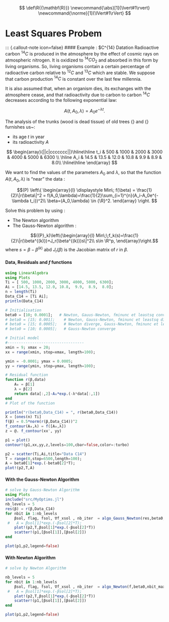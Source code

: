 ::: {.hidden}
$$
 \def\R{{\mathbf{R}}}
 \newcommand{\abs}[1]{\lvert#1\rvert} 
 \newcommand{\norme}[1]{\lVert#1\rVert}
$$
:::

# Least Squares Probem

::: {.callout-note icon=false}
#### Example : $C^{14} Datation
Radioactive carbon $^{14}C$ is produced in the atmosphere
by the effect of cosmic rays on atmospheric nitrogen.
It is oxidized to $^{14}CO_{2}$ and absorbed in this form by living organisms.
So, living organisms contain a certain
percentage of radioactive carbon relative to $^{12}C$ and $^{13}C$ which are stable. We suppose that carbon production $^{14}C$ is constant over the last few millennia.

It is also assumed that, when an organism dies, its
exchanges with the atmosphere cease, and that radioactivity due to carbon
to carbon $^{14}C$ decreases according to the following exponential law: 

$$
A(t,A_0,\lambda)=A_{0}e^{-\lambda t}.
$$

The analysis of the trunks (wood is dead tissue) of old trees {\em Sequoia gigantea} and 
{\em Pinus aristaca} furnishes us~:

* its age $t$ in year
* its radioactivity $A$

$$
\begin{array}{||c|ccccccc||}\hline\hline
t_i & 500 & 1000 & 2000 & 3000 & 4000 & 5000 & 6300 \\ \hline 
A_i & 14.5 & 13.5 & 12.0 & 10.8 & 9.9 & 8.9 & 8.0\\ \hline\hline
\end{array}
$$


We want to find the values of the parameters $A_0$ and $\lambda$, so that the function $A{(t,A_0,\lambda)}$ is "near" the data : 

$$(P) \left\{   
  \begin{array}{l}
    \displaystyle Min\; f(\beta) = \frac{1}{2}\|r(\beta\|^2 = f(A_0,\lambda)=\frac{1}{2}\sum_{i=1}^{n}(A_i-A_0e^{-\lambda t_i})^2\\ 
    \beta=(A_0,\lambda) \in  {\R}^2.
  \end{array} \right.
  $$

  Solve this problem by using : 

  * The Newton algorithm
  * The Gauss-Newton algorithm : 

  $$({P}_k)\left\{\begin{array}{l}
  Min\;\;f_k(s)=\frac{1}{2}\|r(\beta^{(k)})+J_r(\beta^{(k)})s\|^2\\
  s\in \R^p,
\end{array}\right.$$
where $s = \beta - \beta^{(k)}$ abd $J_r(\beta)$ is the Jacobian matrix of $r$ in $\beta$.

#### Data, Residuals and $f$ functions
```julia
using LinearAlgebra
using Plots
Ti = [ 500, 1000, 2000, 3000, 4000, 5000, 6300];
Ai = [14.5, 13.5, 12.0, 10.8,  9.9,  8.9,  8.0];
n = length(Ti)
Data_C14 = [Ti Ai];
println(Data_C14)

# Initialisation
beta0 = [10; 0.0001];   # Newton, Gauus-Newton, fminunc et leastsq converge
# beta0 = [15; 0.001];    # Newton, Gauss-Newton, fminunc et leastsq divergent
# beta0 = [15; 0.0005];   # Newton diverge, Gauss-Newton, fminunc et leastsq convergent
# beta0 = [10; 0.0005];   # Gauss-Newton converge

# Initial model
#----------------------------------
xmin = 9; xmax = 20;
xx = range(xmin, stop=xmax, length=100);

ymin = -0.0001; ymax = 0.0005;
yy = range(ymin, stop=ymax, length=100);

# Residual function
function r(β,data)
    A₀ = β[1]
    λ = β[2]
    return data[:,2]-A₀*exp.(-λ*data[:,1])
end
# Plot of the function

println("r(beta0,Data_C14) = ", r(beta0,Data_C14))
X = [ones(n) Ti]
f(β) = 0.5*norm(r(β,Data_C14))^2
f_contour(A₀,λ) = f([A₀,λ])
z = @. f_contour(xx', yy)

p1 = plot()
contour!(p1,xx,yy,z,levels=100,cbar=false,color=:turbo)

p2 = scatter(Ti,Ai,title="Data C14")
T = range(0,stop=6500,length=100);
A = beta0[1]*exp.(-beta0[2]*T);
plot!(p2,T,A)
```
#### With the Gauss-Newton Algorithm

```julia
# solve by Gauss-Newton Algorithm
using Plots
include("src/MyOptims.jl")
nb_levels = 5
res(β) = r(β,Data_C14)
for nbit in 1:nb_levels
    βsol, flag, fsol, ∇f_xsol , nb_iter  = algo_Gauss_Newton(res,beta0,nbit_max=nbit)
 #   A = βsol[1]*exp.(-βsol[2]*T);
    plot!(p2,T,βsol[1]*exp.(-βsol[2]*T))
    scatter!(p1,[βsol[1]],[βsol[2]])
end

plot(p1,p2,legend=false)
```

#### With Newton Algorithm



```julia
# solve by Newton Algorithm

nb_levels = 5
for nbit in 1:nb_levels
    βsol, flag, fsol, ∇f_xsol , nb_iter  = algo_Newton(f,beta0,nbit_max=nbit)
 #   A = βsol[1]*exp.(-βsol[2]*T);
    plot!(p2,T,βsol[1]*exp.(-βsol[2]*T))
    scatter!(p1,[βsol[1]],[βsol[2]])
end

plot(p1,p2,legend=false)
```






